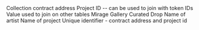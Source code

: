 <ParamField path="contract_address">
Collection contract address
</ParamField>
<ParamField path="project_id">
Project ID -- can be used to join with token IDs
</ParamField>
<ParamField path="project_id_base_value">
Value used to join on other tables
</ParamField>
<ParamField path="collection_name">
Mirage Gallery Curated Drop
</ParamField>
<ParamField path="artist_name">
Name of artist
</ParamField>
<ParamField path="mirage_project_name">
Name of project
</ParamField>
<ParamField path="art_collection_unique_id">
Unique identifier - contract address and project id
</ParamField>
